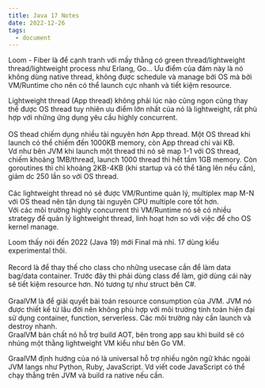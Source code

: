 ```yaml
---
title: Java 17 Notes
date: 2022-12-26
tags:
  - document
---
```

Loom - Fiber là để cạnh tranh với mấy thằng có green thread/lightweight thread/lightweight process như Erlang, Go... Ưu điểm của đám này là nó không dùng native thread, không được schedule và manage bởi OS mà bởi VM/Runtime cho nên có thể launch cực nhanh và tiết kiệm resource.

Lightweight thread (App thread) không phải lúc nào cũng ngon cũng thay thế được OS thread tuy nhiên ưu điểm lớn nhất của nó là lightweight, rất phù hợp với những ứng dụng yêu cầu highly concurrent.\
\
OS thead chiếm dụng nhiều tài nguyên hơn App thread. Một OS thread khi launch có thể chiếm đến 1000KB memory, còn App thread chỉ vài KB.\
Vd như bên JVM khi launch một thread thì nó sẽ map 1-1 với OS thread, chiếm khoảng 1MB/thread, launch 1000 thread thì hết tầm 1GB memory. Còn goroutines thì chỉ khoảng 2KB-4KB (khi startup và có thể tăng lên nếu cần), giảm dc 250 lần so với OS thread.\
\
Các lightweight thread nó sẽ được VM/Runtime quản lý, multiplex map M-N với OS thead nên tận dụng tài nguyên CPU multiple core tốt hơn.\
Với các môi trường highly concurrent thì VM/Runtime nó sẽ có nhiều strategy để quản lý lightweight thread, linh hoạt hơn so với việc để cho OS kernel manage.

Loom thấy nói đến 2022 (Java 19) mới Final mà nhỉ. 17 dùng kiểu experimental thôi.\
\
Record là để thay thế cho class cho những usecase cần để làm data bag/data container. Trước đây thì phải dùng class để làm, giờ dùng cái này sẽ tiết kiệm resource hơn. Nó tương tự như struct bên C#.\
\
GraalVM là để giải quyết bài toán resource consumption của JVM. JVM nó được thiết kế từ lâu đời nên không phù hợp với môi trường tính toán hiện đại sử dụng container, function, serverless. Các môi trường này cần launch và destroy nhanh.\
GraalVM bản chất nó hỗ trợ build AOT, bên trong app sau khi build sẽ có nhúng một thằng lightweight VM kiểu như bên Go VM.

GraalVM định hướng của nó là universal hỗ trợ nhiều ngôn ngữ khác ngoài JVM langs như Python, Ruby, JavaScript. Vd viết code JavaScript có thể chạy thẳng trên JVM và build ra native nếu cần.